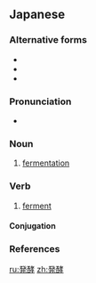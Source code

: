 ==Japanese==
{{ja-kanjitab|はつ|こう|k1=はっ|yomi=on}}

===Alternative forms===
* {{l/ja|醱酵}}
* {{l/ja|醗酵}}
* {{l/ja|はっ酵}}

===Pronunciation===
* {{ja-pron|はっこう|y=o|acc=0|acc_ref=NHK}}

===Noun===
{{ja-noun|はっこう}}

# [[fermentation]]

===Verb===
{{ja-verb-suru|はっこう}}

# [[ferment]]

====Conjugation====
{{ja-suru|はっこう}}

===References===
<references/>

[[ru:発酵]]
[[zh:発酵]]